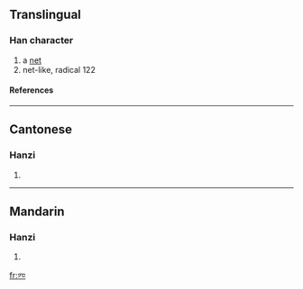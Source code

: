 ==Translingual==
===Han character===
{{Han char|rn=14|rad=冖|as=02|sn=4|four=|canj=月金 (BC)|ids=⿱[[冖]][[儿]]}}
# a [[net]]
# net-like, radical 122
====References====
{{Han ref|kx=0130.151|uh=34C1|ud=13505}}

----

==Cantonese==
===Hanzi===
{{yue-hanzi|jyut=|y=mong5}}
# {{defn|Cantonese}}

----
==Mandarin==
===Hanzi===
{{cmn-hanzi|pin=[[wǎng]] ([[wang3]])|wg=wang<sup>3</sup>}}
# {{defn|Mandarin}}

[[fr:㓁]]